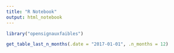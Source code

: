 ```yaml
---
title: "R Notebook"
output: html_notebook
---
```


```r
library("opensignauxfaibles")
```

```r
get_table_last_n_months(.date = "2017-01-01", .n_months = 12)
```
